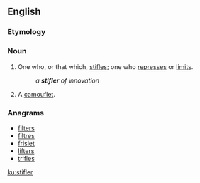==English==

===Etymology===
{{suffix|stifle|er|lang=en}}

===Noun===
{{en-noun}}

# One who, or that which, [[stifle]]s; one who [[repress]]es or [[limit]]s.
#: ''a '''stifler''' of innovation''
# {{context|military|lang=en}} A [[camouflet]].

===Anagrams===
* [[filters#English|filters]]
* [[filtres#English|filtres]]
* [[frislet#English|frislet]]
* [[lifters#English|lifters]]
* [[trifles#English|trifles]]

[[ku:stifler]]